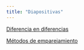```yaml
---
title: "Diapositivas"
---
```



[Diferencia en diferencias](./did.qmd){target="_blank"}

[Métodos de emparejamiento](./emparejamiento.qmd){target="_blank"}
